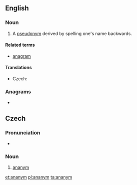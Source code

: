 ==English==

===Noun===
{{en-noun}}

# {{lb|en|obsolete}} A [[pseudonym]] derived by spelling one's name backwards.

====Related terms====
* [[anagram]]

====Translations====
{{trans-top|pseudonyme derived by spelling one's name backwards}}
* Czech: {{t+|cs|ananym|m}}
{{trans-bottom}}

===Anagrams===
* {{l|en|many an}}

==Czech==

===Pronunciation===
* {{IPA|/ananɪm/|lang=cs}}

===Noun===
{{cs-noun|g=m}}

# [[#English|ananym]]

[[et:ananym]]
[[pl:ananym]]
[[ta:ananym]]